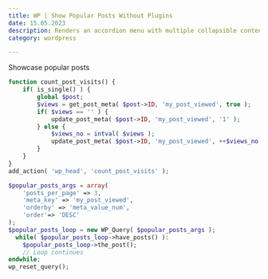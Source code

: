 ```yaml
---
title: WP | Show Popular Posts Without Plugins
date: 15.05.2023
description: Renders an accordion menu with multiple collapsible content elements.
category: wordpress

---
```


Showcase popular posts

```php
function count_post_visits() {
    if( is_single() ) {
        global $post;
        $views = get_post_meta( $post->ID, 'my_post_viewed', true );
        if( $views == '' ) {
            update_post_meta( $post->ID, 'my_post_viewed', '1' );   
        } else {
            $views_no = intval( $views );
            update_post_meta( $post->ID, 'my_post_viewed', ++$views_no );
        }
    }
}
add_action( 'wp_head', 'count_post_visits' );
```

```php
$popular_posts_args = array(
    'posts_per_page' => 3,
    'meta_key' => 'my_post_viewed',
    'orderby' => 'meta_value_num',
    'order'=> 'DESC'
);
$popular_posts_loop = new WP_Query( $popular_posts_args );
  while( $popular_posts_loop->have_posts() ):
    $popular_posts_loop->the_post();
    // Loop continues
endwhile;
wp_reset_query();
```